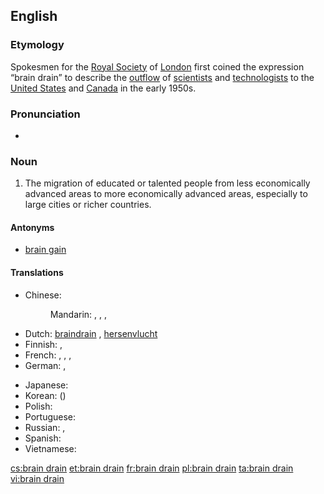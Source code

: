 ==English==
{{wikipedia}}

===Etymology===
Spokesmen for the [[w:Royal Society|Royal Society]] of [[London]] first coined the expression “brain drain” to describe the [[outflow]] of [[scientist]]s and [[technologist]]s to the [[United States]] and [[Canada]] in the early 1950s.

===Pronunciation===
* {{enPR|brān-drān}}

===Noun===
{{en-noun|pl=brain drains|sg=[[brain]] [[drain]]}}

# The migration of educated or talented people from less economically advanced areas to more economically advanced areas, especially to large cities or richer countries.

====Antonyms====
* [[brain gain]]

====Translations====
{{trans-top|migration of educated people}}
* Chinese:
*: Mandarin: {{t|zh|人才外流|tr=réncái wàiliú|sc=Hani}}, {{t|zh|才外流|tr=cáiwàiliú|sc=Hani}}, {{t|zh|頭腦流出|sc=Hani}}, {{t|zh|头脑流出|tr=tóunǎo liúchū|sc=Hani}}
* Dutch: [[braindrain]] {{m}}, [[hersenvlucht]]
* Finnish: {{t|fi|aivovuoto}}, {{t|fi|aivovienti}}
* French: {{t|fr|fuite des cerveaux|f}}, {{t|fr|exode des cerveaux|m}} {{i|Quebec}}, {{t|fr|drainage des cerveaux|m}}, {{t|fr|exode des compétences|m}}
* German: {{t|de|Braindrain|m}}, {{t|de|Gehirn-Abfluss|m}}
{{trans-mid}}
* Japanese: {{t|ja|頭脳流出|tr=ずのうりゅうしゅつ, zunō ryūshutsu|sc=Jpan}}
* Korean: {{t|ko|두뇌유출|tr=dunoe yuchul|sc=Kore}} ({{t|ko|頭腦流出|sc=Kore}})
* Polish: {{t|pl|dranaż mózgów|m}}
* Portuguese: {{t|pt|fuga de cérebros|f}}
* Russian: {{t-|ru|утечка мозгов|f|tr=utéčka mozgóv}}, {{t|ru|утечка умов|f|tr=utéčka umóv|sc=Cyrl}}
* Spanish: {{t-|es|fuga de cerebros|f}}
* Vietnamese: {{t|vi|chảy máu chất xám}}
{{trans-bottom}}

[[cs:brain drain]]
[[et:brain drain]]
[[fr:brain drain]]
[[pl:brain drain]]
[[ta:brain drain]]
[[vi:brain drain]]